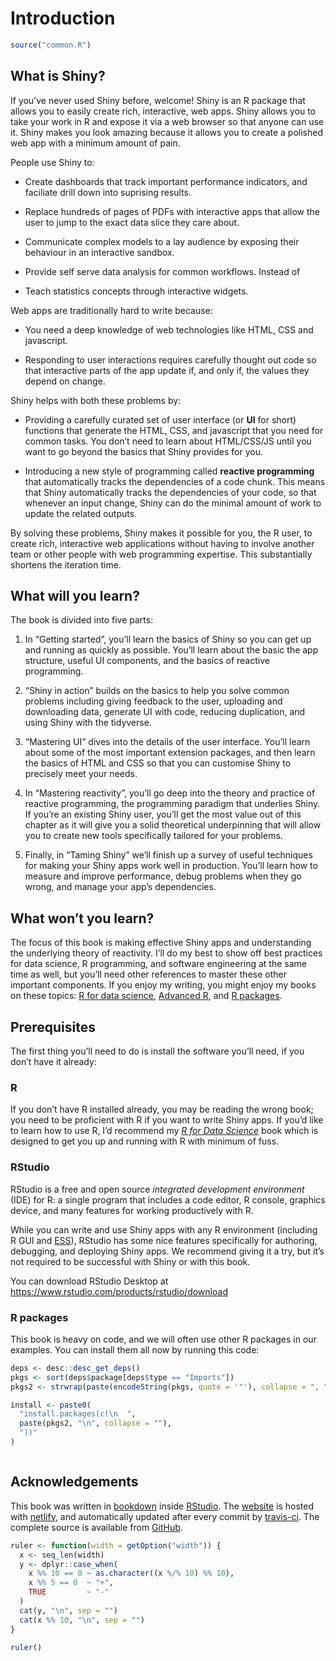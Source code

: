 # Introduction

```r
source("common.R")
```

## What is Shiny?

If you've never used Shiny before, welcome! Shiny is an R package that allows you to easily create rich, interactive, web apps. Shiny allows you to take your work in R and expose it via a web browser so that anyone can use it. Shiny makes you look amazing because it allows you to create a polished web app with a minimum amount of pain.

People use Shiny to:

* Create dashboards that track important performance indicators, and faciliate
  drill down into suprising results.

* Replace hundreds of pages of PDFs with interactive apps that allow the 
  user to jump to the exact data slice they care about.
  
* Communicate complex models to a lay audience by exposing their behaviour
  in an interactive sandbox.

* Provide self serve data analysis for common workflows. Instead of 
  
* Teach statistics concepts through interactive widgets.

Web apps are traditionally hard to write because:

* You need a deep knowledge of web technologies like HTML, CSS and javascript. 

* Responding to user interactions requires carefully thought out code so that 
  interactive parts of the app update if, and only if, the values they depend
  on change.
  
Shiny helps with both these problems by:

* Providing a carefully curated set of user interface (or **UI** for short)
  functions that generate the HTML, CSS, and javascript that you need for 
  common tasks. You don't need to learn about HTML/CSS/JS until you want to
  go beyond the basics that Shiny provides for you.
  
* Introducing a new style of programming called __reactive programming__ that 
  automatically tracks the dependencies of a code chunk. This means that 
  Shiny automatically tracks the dependencies of your code, so that whenever
  an input change, Shiny can do the minimal amount of work to update the 
  related outputs.

By solving these problems, Shiny makes it possible for you, the R user, to create rich, interactive web applications without having to involve another team or other people with web programming expertise. This substantially shortens the iteration time.

## What will you learn?

The book is divided into five parts:

1.  In "Getting started", you'll learn the basics of Shiny so you can get up and 
    running as quickly as possible. You'll learn about the basic the app 
    structure, useful UI components, and the basics of reactive programming.
    
1.  "Shiny in action" builds on the basics to help you solve common problems
    including giving feedback to the user, uploading and downloading data,
    generate UI with code, reducing duplication, and using Shiny with the 
    tidyverse.
    
1.  "Mastering UI" dives into the details of the user interface. You'll learn
    about some of the most important extension packages, and then learn the
    basics of HTML and CSS so that you can customise Shiny to precisely meet 
    your needs.
    
1.  In "Mastering reactivity", you'll go deep into the theory and practice of 
    reactive programming, the programming paradigm that underlies Shiny. If 
    you're an existing Shiny user, you'll get the most value out of this 
    chapter as it will give you a solid theoretical underpinning that will 
    allow you to create new tools specifically tailored for your problems.

1.  Finally, in "Taming Shiny" we'll finish up a survey of useful techniques 
    for making your Shiny apps work well in production. You'll learn how to 
    measure and improve performance, debug problems when they go wrong, and 
    manage your app's dependencies.

## What won't you learn?

The focus of this book is making effective Shiny apps and understanding the underlying theory of reactivity. I'll do my best to show off best practices for data science, R programming, and software engineering at the same time as well, but you'll need other references to master these other important components. If you enjoy my writing, you might enjoy my books on these topics: [R for data science](http://r4ds.had.co.nz/), [Advanced R](http://adv-r.hadley.nz/), and [R packages](http://r-pkgs.org/).

## Prerequisites {#prerequisites}

The first thing you'll need to do is install the software you'll need, if you don't have it already:

### R {-}

If you don't have R installed already, you may be reading the wrong book; you need to be proficient with R if you want to write Shiny apps. If you'd like to learn how to use R, I'd recommend my [_R for Data Science_](https://r4ds.had.co.nz/) book which is designed to get you up and running with R with minimum of fuss.

### RStudio {-}

RStudio is a free and open source *integrated development environment* (IDE) for R: a single program that includes a code editor, R console, graphics device, and many features for working productively with R.

While you can write and use Shiny apps with any R environment (including R GUI and [ESS](http://ess.r-project.org)), RStudio has some nice features specifically for authoring, debugging, and deploying Shiny apps. We recommend giving it a try, but it's not required to be successful with Shiny or with this book.

You can download RStudio Desktop at <https://www.rstudio.com/products/rstudio/download>

### R packages {-}

This book is heavy on code, and we will often use other R packages in our examples. You can install them all now by running this code:

```r
deps <- desc::desc_get_deps()
pkgs <- sort(deps$package[deps$type == "Imports"])
pkgs2 <- strwrap(paste(encodeString(pkgs, quote = '"'), collapse = ", "), exdent = 2)

install <- paste0(
  "install.packages(c(\n  ", 
  paste(pkgs2, "\n", collapse = ""), 
  "))"
)
```

```r
```

## Acknowledgements

This book was written in [bookdown](http://bookdown.org/) inside [RStudio](http://www.rstudio.com/ide/). The [website](http://mastering-shiny.org/) is hosted with [netlify](http://netlify.com/), and automatically updated after every commit by [travis-ci](https://travis-ci.org/). The complete source is available from [GitHub](https://github.com/hadley/mastering-shiny). 

```r
ruler <- function(width = getOption("width")) {
  x <- seq_len(width)
  y <- dplyr::case_when(
    x %% 10 == 0 ~ as.character((x %/% 10) %% 10),
    x %% 5 == 0  ~ "+",
    TRUE         ~ "-"
  )
  cat(y, "\n", sep = "")
  cat(x %% 10, "\n", sep = "")
}
```
```r
ruler()
```

